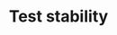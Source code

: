 ---
title: Test stability
tableOfContents:
    minHeadingLevel: 1
    maxHeadingLevel: 5
prev: false
next: true
---